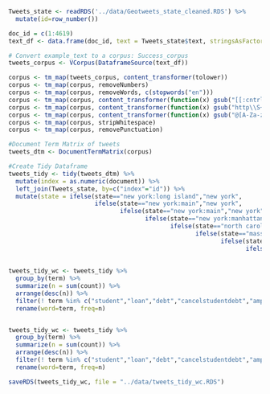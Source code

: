 
```r
Tweets_state <- readRDS('../data/Geotweets_state_cleaned.RDS') %>%
  mutate(id=row_number())

doc_id = c(1:4619)
text_df <- data.frame(doc_id, text = Tweets_state$text, stringsAsFactors = FALSE)

# Convert example_text to a corpus: Success_corpus
tweets_corpus <- VCorpus(DataframeSource(text_df))

corpus <- tm_map(tweets_corpus, content_transformer(tolower))
corpus <- tm_map(corpus, removeNumbers)
corpus <- tm_map(corpus, removeWords, c(stopwords("en")))
corpus <- tm_map(corpus, content_transformer(function(x) gsub("[[:cntrl:]]", "", x))) #remove control characters
corpus <- tm_map(corpus, content_transformer(function(x) gsub("http\\S+", "", x))) #remove website addresses
corpus <- tm_map(corpus, content_transformer(function(x) gsub("@[A-Za-z0-9]+", "", x))) #remove mentions in text
corpus <- tm_map(corpus, stripWhitespace)
corpus <- tm_map(corpus, removePunctuation)

#Document Term Matrix of tweets
tweets_dtm <- DocumentTermMatrix(corpus)

#Create Tidy Dataframe
tweets_tidy <- tidy(tweets_dtm) %>%
  mutate(index = as.numeric(document)) %>%
  left_join(Tweets_state, by=c("index"="id")) %>%
  mutate(state = ifelse(state=="new york:long island","new york",
                        ifelse(state=="new york:main","new york",
                               ifelse(state=="new york:main","new york",
                                      ifelse(state=="new york:manhattan","new york",
                                             ifelse(state=="north carolina:main","north carolina",
                                                    ifelse(state=="massachusetts:main","massachusetts",
                                                           ifelse(state=="michigan:north","michigan",
                                                                  ifelse(state=="michigan:south","michigan",
                                                                         ifelse(state=="virginia:main", "virginia",
                                                                                ifelse(state=="washington:main","washington",state)))))))))))
tweets_tidy_wc <- tweets_tidy %>%
  group_by(term) %>%
  summarize(n = sum(count)) %>%
  arrange(desc(n)) %>%
  filter(! term %in% c("student","loan","debt","cancelstudentdebt","amp","forgiveness","like","can","just","get","will"))%>% 
  rename(word=term, freq=n)


tweets_tidy_wc <- tweets_tidy %>%
  group_by(term) %>%
  summarize(n = sum(count)) %>%
  arrange(desc(n)) %>%
  filter(! term %in% c("student","loan","debt","cancelstudentdebt","amp","forgiveness","like","can","just","get","will"))%>% 
  rename(word=term, freq=n)

saveRDS(tweets_tidy_wc, file = "../data/tweets_tidy_wc.RDS")
```